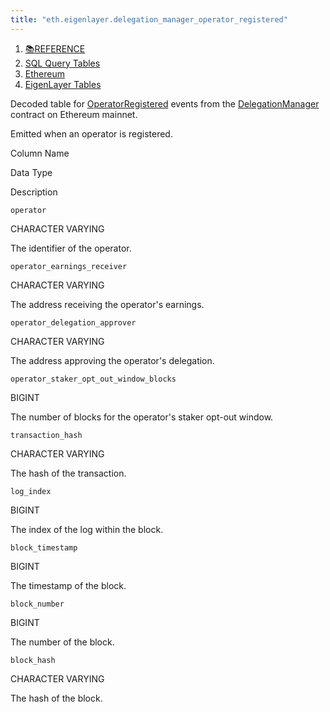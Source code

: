 ```yaml
---
title: "eth.eigenlayer.delegation_manager_operator_registered"
---
```


1. [📚REFERENCE](/reference)
2. [SQL Query Tables](/reference/sql-query-tables)
3. [Ethereum](/reference/sql-query-tables/ethereum)
4. [EigenLayer Tables](/reference/sql-query-tables/ethereum/eigenlayer-tables)

Decoded table for [OperatorRegistered](https://github.com/Layr-Labs/eigenlayer-contracts/blob/mainnet/src/contracts/core/DelegationManager.sol#L110) events from the [DelegationManager](https://etherscan.io/address/0x39053d51b77dc0d36036fc1fcc8cb819df8ef37a) contract on Ethereum mainnet.

Emitted when an operator is registered.

Column Name

Data Type

Description

`operator`

CHARACTER VARYING

The identifier of the operator.

`operator_earnings_receiver`

CHARACTER VARYING

The address receiving the operator's earnings.

`operator_delegation_approver`

CHARACTER VARYING

The address approving the operator's delegation.

`operator_staker_opt_out_window_blocks`

BIGINT

The number of blocks for the operator's staker opt-out window.

`transaction_hash`

CHARACTER VARYING

The hash of the transaction.

`log_index`

BIGINT

The index of the log within the block.

`block_timestamp`

BIGINT

The timestamp of the block.

`block_number`

BIGINT

The number of the block.

`block_hash`

CHARACTER VARYING

The hash of the block.
